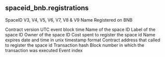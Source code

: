 ## spaceid_bnb.registrations 
SpaceID V3, V4, V5, V6, V7, V8 &amp; V9 Name Registered on BNB


<ParamField path="version">
Contract version
</ParamField>
<ParamField path="block_time">
UTC event block time
</ParamField>
<ParamField path="name">
Name of the space ID
</ParamField>
<ParamField path="label">
Label of the space ID
</ParamField>
<ParamField path="owner">
Owner of the space ID
</ParamField>
<ParamField path="cost">
Cost spent to register the space id
</ParamField>
<ParamField path="expires">
Name expires date and time in unix timestamp format
</ParamField>
<ParamField path="contract_address">
Contract address that called to register the space id
</ParamField>
<ParamField path="tx_hash">
Transaction hash
</ParamField>
<ParamField path="block_number">
Block number in which the transaction was executed
</ParamField>
<ParamField path="evt_index">
Event index
</ParamField>

